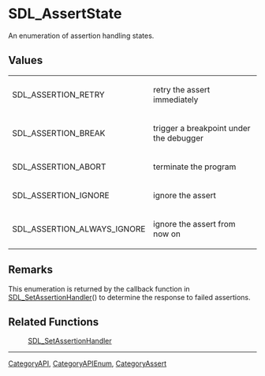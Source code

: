 <!-- # page was renamed from SDL_assert_state -->

= SDL_AssertState =
An enumeration of assertion handling states.


== Values ==
{|
|SDL_ASSERTION_RETRY
|retry the assert immediately
|-
|SDL_ASSERTION_BREAK
|trigger a breakpoint under the debugger
|-
|SDL_ASSERTION_ABORT
|terminate the program
|-
|SDL_ASSERTION_IGNORE
|ignore the assert
|-
|SDL_ASSERTION_ALWAYS_IGNORE
|ignore the assert from now on
|}

== Remarks ==
This enumeration is returned by the callback function in [[SDL_SetAssertionHandler]]() to determine the response to failed assertions.  

== Related Functions ==
:[[SDL_SetAssertionHandler]]

----
[[CategoryAPI]], [[CategoryAPIEnum]], [[CategoryAssert]]

